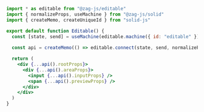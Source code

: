 ```jsx
import * as editable from "@zag-js/editable"
import { normalizeProps, useMachine } from "@zag-js/solid"
import { createMemo, createUniqueId } from "solid-js"

export default function Editable() {
  const [state, send] = useMachine(editable.machine({ id: "editable" }))
  
  const api = createMemo(() => editable.connect(state, send, normalizeProps))

  return (
    <div {...api().rootProps}>
      <div {...api().areaProps}>
        <input {...api().inputProps} />
        <span {...api().previewProps} />
      </div>
    </div>
  )
}
```
